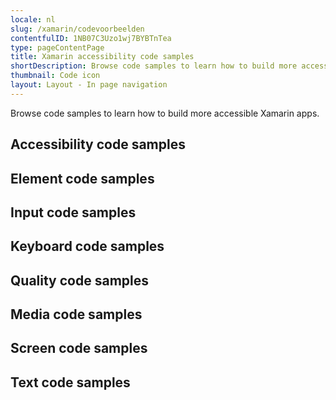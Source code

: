 ```yaml
---
locale: nl
slug: /xamarin/codevoorbeelden
contentfulID: 1NB07C3Uzo1wj7BYBTnTea
type: pageContentPage
title: Xamarin accessibility code samples
shortDescription: Browse code samples to learn how to build more accessible Xamarin apps.
thumbnail: Code icon
layout: Layout - In page navigation
---
```


Browse code samples to learn how to build more accessible Xamarin apps.

## Accessibility code samples

<LinkList title="List of Xamarin Accessibility Code samples" isHighlighted={true}>
  <LinkListItem url="/nl/docs/xamarin/codevoorbeelden/accessibility-action" title="Accessibility action" pageTitle="Accessibility action on Xamarin" shortDescription="Accessibility actions provide alternative ways for users of assistive technologies to perform actions."/>
  <LinkListItem url="/nl/docs/xamarin/codevoorbeelden/accessibility-announcement" title="Accessibility announcement" pageTitle="Accessibility announcement on Xamarin" shortDescription="Users of assistive technologies should be made aware of important changes in content through accessibility announcements."/>
  <LinkListItem url="/nl/docs/xamarin/codevoorbeelden/accessibility-dialog" title="Accessibility dialog" pageTitle="Accessibility dialog on Xamarin" shortDescription="A dialog overlays the screen and offers one or more actions to proceed."/>
  <LinkListItem url="/nl/docs/xamarin/codevoorbeelden/accessibility-focus-indicator" title="Accessibility focus indicator" pageTitle="Accessibility focus indicator on Xamarin" shortDescription="Users should know which element has focus when using a keyboard or assistive technology."/>
  <LinkListItem url="/nl/docs/xamarin/codevoorbeelden/accessibility-focus" title="Accessibility focus" pageTitle="Accessibility focus on Xamarin" shortDescription="Sometimes you need to programmatically move the accessibility focus to a specific element."/>
  <LinkListItem url="/nl/docs/xamarin/codevoorbeelden/accessibility-focusability" title="Accessibility focusability" pageTitle="Accessibility focusability on Xamarin" shortDescription="An element should indicate whether it should be focusable by assistive technologies or not."/>
  <LinkListItem url="/nl/docs/xamarin/codevoorbeelden/accessibility-group" title="Accessibility group" pageTitle="Accessibility group on Xamarin" shortDescription="It is easier and quicker for users of assistive technologies to interact with grouped elements."/>
  <LinkListItem url="/nl/docs/xamarin/codevoorbeelden/accessibility-hint" title="Accessibility hint" pageTitle="Accessibility hint on Xamarin" shortDescription="An accessibility hint helps users to understand what will happen after performing an action."/>
  <LinkListItem url="/nl/docs/xamarin/codevoorbeelden/accessibility-label" title="Accessibility label" pageTitle="Accessibility label on Xamarin" shortDescription="An accessibility label helps users of assistive technologies to identify elements on the screen."/>
  <LinkListItem url="/nl/docs/xamarin/codevoorbeelden/accessibility-language" title="Accessibility language" pageTitle="Accessibility language on Xamarin" shortDescription="When content is written in multiple languages, foreign words should ideally be indicated in their respective language."/>
  <LinkListItem url="/nl/docs/xamarin/codevoorbeelden/accessibility-link" title="Accessibility link" pageTitle="Accessibility link on Xamarin" shortDescription="Links should be accessible for users of assistive technologies."/>
  <LinkListItem url="/nl/docs/xamarin/codevoorbeelden/accessibility-live-region" title="Accessibility live region" pageTitle="Accessibility live region on Xamarin" shortDescription="A live region allows users of assistive technologies to receive updates whenever important information on the screen changes."/>
  <LinkListItem url="/nl/docs/xamarin/codevoorbeelden/accessibility-modal" title="Accessibility modal" pageTitle="Accessibility modal on Xamarin" shortDescription="A modal overlays the screen with additional content."/>
  <LinkListItem url="/nl/docs/xamarin/codevoorbeelden/accessibility-name" title="Accessibility name" pageTitle="Accessibility name on Xamarin" shortDescription="The accessibility name indicates the name used for interface elements by assistive technologies."/>
  <LinkListItem url="/nl/docs/xamarin/codevoorbeelden/accessibility-order" title="Accessibility order" pageTitle="Accessibility order on Xamarin" shortDescription="Assistive technologies try to determine a logical accessibility order based on the placement and properties of the elements on the screen."/>
  <LinkListItem url="/nl/docs/xamarin/codevoorbeelden/accessibility-role" title="Accessibility role" pageTitle="Accessibility role on Xamarin" shortDescription="An accessibility role helps users of assistive technologies to understand the purpose of elements on the screen."/>
  <LinkListItem url="/nl/docs/xamarin/codevoorbeelden/accessibility-state" title="Accessibility state" pageTitle="Accessibility state on Xamarin" shortDescription="An accessibility state helps users of assistive technologies to understand the state of elements on the screen."/>
  <LinkListItem url="/nl/docs/xamarin/codevoorbeelden/accessibility-value" title="Accessibility value" pageTitle="Accessibility value on Xamarin" shortDescription="An accessibility value helps users of assistive technologies to understand the value of elements on the screen."/>
</LinkList>

## Element code samples

<LinkList title="List of Xamarin Element Code samples" isHighlighted={true}>
  <LinkListItem url="/nl/docs/xamarin/codevoorbeelden/element-focus-change" title="Element focus change" pageTitle="Element focus change on Xamarin" shortDescription="Whenever an element receives focus, it should not automatically trigger an event which changes context."/>
  <LinkListItem url="/nl/docs/xamarin/codevoorbeelden/element-identification" title="Element identification" pageTitle="Element identification on Xamarin" shortDescription="Functionality that is repeated on multiple screens should use consistent identification."/>
  <LinkListItem url="/nl/docs/xamarin/codevoorbeelden/element-position" title="Element position" pageTitle="Element position on Xamarin" shortDescription="Components that are repeated on multiple screens should have a consistent position."/>
</LinkList>

## Input code samples

<LinkList title="List of Xamarin Input Code samples" isHighlighted={true}>
  <LinkListItem url="/nl/docs/xamarin/codevoorbeelden/input-cancellation" title="Input cancellation" pageTitle="Input cancellation on Xamarin" shortDescription="Users should be able to cancel accidental interaction."/>
  <LinkListItem url="/nl/docs/xamarin/codevoorbeelden/input-content-type" title="Input content type" pageTitle="Input content type on Xamarin" shortDescription="Setting the content type for input fields helps user entering data."/>
  <LinkListItem url="/nl/docs/xamarin/codevoorbeelden/input-errors" title="Input errors" pageTitle="Input errors on Xamarin" shortDescription="Users should be notified when they make input errors."/>
  <LinkListItem url="/nl/docs/xamarin/codevoorbeelden/input-gestures" title="Input gestures" pageTitle="Input gestures on Xamarin" shortDescription="Gesture activated functionality should also be available without the use of gestures."/>
  <LinkListItem url="/nl/docs/xamarin/codevoorbeelden/input-instructions" title="Input instructions" pageTitle="Input instructions on Xamarin" shortDescription="When a label might not describe the requested input sufficiently, you should add additional instructions."/>
  <LinkListItem url="/nl/docs/xamarin/codevoorbeelden/input-keyboard-type" title="Input keyboard type" pageTitle="Input keyboard type on Xamarin" shortDescription="Setting the keyboard type for input fields helps user entering data."/>
  <LinkListItem url="/nl/docs/xamarin/codevoorbeelden/input-label" title="Input label" pageTitle="Input label on Xamarin" shortDescription="Input fields should have labels so that users know what input data is expected."/>
  <LinkListItem url="/nl/docs/xamarin/codevoorbeelden/input-motion" title="Input motion" pageTitle="Input motion on Xamarin" shortDescription="Provide an alternative way for actions activated by motion, to allow everyone to use the functionality."/>
  <LinkListItem url="/nl/docs/xamarin/codevoorbeelden/input-predictable" title="Input predictable" pageTitle="Input predictable on Xamarin" shortDescription="Whenever a user provides input, there should be no change of context."/>
</LinkList>

## Keyboard code samples

<LinkList title="List of Xamarin Keyboard Code samples" isHighlighted={true}>
  <LinkListItem url="/nl/docs/xamarin/codevoorbeelden/keyboard-order" title="Keyboard order" pageTitle="Keyboard order on Xamarin" shortDescription="By adjusting the keyboard order, you can provide a great experience for users that control their device using a hardware keyboard."/>
  <LinkListItem url="/nl/docs/xamarin/codevoorbeelden/keyboard-shortcuts" title="Keyboard shortcuts" pageTitle="Keyboard shortcuts on Xamarin" shortDescription="Most people operate their smartphones with touch, but some people use an external keyboard."/>
</LinkList>

## Quality code samples

<LinkList title="List of Xamarin Quality Code samples" isHighlighted={true}>
  <LinkListItem url="/nl/docs/xamarin/codevoorbeelden/linting" title="Linting" pageTitle="Linting on Xamarin" shortDescription="Linting is the process of running a tool which analyzes your code for potential errors."/>
</LinkList>

## Media code samples

<LinkList title="List of Xamarin Media Code samples" isHighlighted={true}>
  <LinkListItem url="/nl/docs/xamarin/codevoorbeelden/audio-control" title="Audio control" pageTitle="Audio control on Xamarin" shortDescription="Users should be able to control audio whenever it plays automatically."/>
  <LinkListItem url="/nl/docs/xamarin/codevoorbeelden/audio-description" title="Audio description" pageTitle="Audio description on Xamarin" shortDescription="Videos should include audio description when important visual details are shown which you cannot hear."/>
  <LinkListItem url="/nl/docs/xamarin/codevoorbeelden/live-captions" title="Live captions" pageTitle="Live captions on Xamarin" shortDescription="Captions should be provided in real-time to enable users to understand what is being said in live videos."/>
  <LinkListItem url="/nl/docs/xamarin/codevoorbeelden/captions" title="Captions" pageTitle="Captions on Xamarin" shortDescription="Captions should be provided to enable users to understand what is being said in videos."/>
  <LinkListItem url="/nl/docs/xamarin/codevoorbeelden/transcript" title="Transcript" pageTitle="Transcript on Xamarin" shortDescription="Videos should contain a transcript to allow users to read what is shown in media, such as a video or podcast."/>
</LinkList>

## Screen code samples

<LinkList title="List of Xamarin Screen Code samples" isHighlighted={true}>
  <LinkListItem url="/nl/docs/xamarin/codevoorbeelden/reduced-animations" title="Reduced animations" pageTitle="Reduced animations on Xamarin" shortDescription="Content which conveys a sense of motion can be a barrier for users."/>
  <LinkListItem url="/nl/docs/xamarin/codevoorbeelden/contrast" title="Contrast" pageTitle="Contrast on Xamarin" shortDescription="Apps should provide enough contrast between text and its background so that it can be read by people with moderately low vision."/>
  <LinkListItem url="/nl/docs/xamarin/codevoorbeelden/dark-mode" title="Dark mode" pageTitle="Dark mode on Xamarin" shortDescription="Dark mode darkens background colours and provides a more comfortable viewing experience in low light."/>
  <LinkListItem url="/nl/docs/xamarin/codevoorbeelden/frequent-flashes" title="Frequent flashes" pageTitle="Frequent flashes on Xamarin" shortDescription="Rapidly flashing images or views can cause seizures for some users."/>
  <LinkListItem url="/nl/docs/xamarin/codevoorbeelden/descriptive-headers" title="Descriptive headers" pageTitle="Descriptive headers on Xamarin" shortDescription="Screens should have descriptive headers, this helps users find specific content and orient themselves within your app."/>
  <LinkListItem url="/nl/docs/xamarin/codevoorbeelden/descriptive-labels" title="Descriptive labels" pageTitle="Descriptive labels on Xamarin" shortDescription="Screens should have descriptive labels, these help users recognize which purpose controls have."/>
  <LinkListItem url="/nl/docs/xamarin/codevoorbeelden/screen-orientation" title="Screen orientation" pageTitle="Screen orientation on Xamarin" shortDescription="Apps should adapt to the preferred display orientation of the user."/>
  <LinkListItem url="/nl/docs/xamarin/codevoorbeelden/reflow" title="Reflow" pageTitle="Reflow on Xamarin" shortDescription="Content on the screen should reflow based on the users' preferences."/>
  <LinkListItem url="/nl/docs/xamarin/codevoorbeelden/search-functionality" title="Search functionality" pageTitle="Search functionality on Xamarin" shortDescription="Users might have difficulty finding a specific screen."/>
  <LinkListItem url="/nl/docs/xamarin/codevoorbeelden/skip-content" title="Skip content" pageTitle="Skip content on Xamarin" shortDescription="It can be helpful for users to skip repeated blocks of content."/>
  <LinkListItem url="/nl/docs/xamarin/codevoorbeelden/adjustable-timing" title="Adjustable timing" pageTitle="Adjustable timing on Xamarin" shortDescription="Everyone, including people with disabilities, should have adequate time to interact with your app."/>
  <LinkListItem url="/nl/docs/xamarin/codevoorbeelden/screen-title" title="Screen title" pageTitle="Screen title on Xamarin" shortDescription="Each screen should have a descriptive title, which helps users with identifying the screen."/>
</LinkList>

## Text code samples

<LinkList title="List of Xamarin Text Code samples" isHighlighted={true}>
  <LinkListItem url="/nl/docs/xamarin/codevoorbeelden/bold-text" title="Bold text" pageTitle="Bold text on Xamarin" shortDescription="Apps should use bold text when users have indicated this as a preference in the system settings."/>
  <LinkListItem url="/nl/docs/xamarin/codevoorbeelden/text-element" title="Text element" pageTitle="Text element on Xamarin" shortDescription="Always use text elements to display text, unless this is not possible due to styling, such as text logo's."/>
  <LinkListItem url="/nl/docs/xamarin/codevoorbeelden/localization" title="Localization" pageTitle="Localization on Xamarin" shortDescription="Assistive technologies, such as the screen reader, use the locale for the pronunciation of utterances."/>
  <LinkListItem url="/nl/docs/xamarin/codevoorbeelden/scale-text" title="Scale text" pageTitle="Scale text on Xamarin" shortDescription="Apps should scale text to the size specified by users in the system settings."/>
  <LinkListItem url="/nl/docs/xamarin/codevoorbeelden/text-spacing" title="Text spacing" pageTitle="Text spacing on Xamarin" shortDescription="Content should adapt to increased spacing between lines, words, letters, and paragraphs."/>
  <LinkListItem url="/nl/docs/xamarin/codevoorbeelden/text-truncation" title="Text truncation" pageTitle="Text truncation on Xamarin" shortDescription="Text should never get truncated in your app, even when users have enlarged their font size."/>
</LinkList>